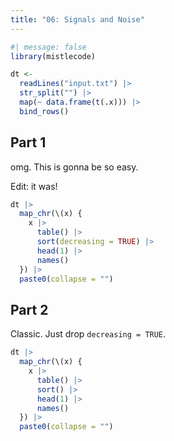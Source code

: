 ```yaml
---
title: "06: Signals and Noise"
---
```


```r
#| message: false
library(mistlecode)

dt <-
  readLines("input.txt") |>
  str_split("") |>
  map(~ data.frame(t(.x))) |>
  bind_rows()
```

## Part 1

omg. This is gonna be so easy.

Edit: it was!

```r
dt |>
  map_chr(\(x) {
    x |>
      table() |>
      sort(decreasing = TRUE) |>
      head(1) |>
      names()
  }) |>
  paste0(collapse = "")
```

## Part 2

Classic. Just drop `decreasing = TRUE`.

```r
dt |>
  map_chr(\(x) {
    x |>
      table() |>
      sort() |>
      head(1) |>
      names()
  }) |>
  paste0(collapse = "")
```

